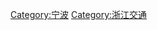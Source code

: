 {{Catnav|頁面分類|各種主題的頁面分類|依中国各省来作的分类|中國各省交通|浙江交通}}
{{Catnav|頁面分類|各種主題的頁面分類|依中国各省来作的分类|中国各省城市|浙江城市|宁波}}

{{catmore}}

[[Category:宁波|Category:宁波]]
[[Category:浙江交通|Category:浙江交通]]